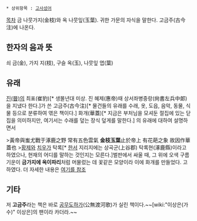 {{{+1 金枝玉葉}}}
 * 상위항목 : [[고사성어]]
[[목차]]
금 나뭇가지(金枝)와 옥 나뭇잎(玉葉). 귀한 가문의 자식을 말한다. 고금주(古今注)에 나온다.

== 한자의 음과 뜻 ==
쇠 금(金), 가지 지(枝), 구슬 옥(玉), 나뭇잎 엽(葉)

== 유래 ==
[[서진#s-1|진(晉)]]의 최표(崔豹)[* 생몰년대 미상. 진 혜제(惠帝)때 상서좌병중랑(尙書左兵中郞)을 지냈다 한다.]가 쓴 고금주(古今注)[* 물건들의 유래를 수래, 옷, 도읍, 음악, 동물, 식물 등으로 분류하여 엮은 책이다.]  화개(華蓋)[* 지금은 부처님을 모셔둔 절집에 있는 닫집을 의미하지만, 여기서는 수래를 덮는 장식 덮게를 말한다.] 의 유래에 대하여 설명하면서

>黃帝與蚩尤戰于涿鹿之野 常有五色雲氣 '''金枝玉葉'''止於帝上 有花葩之象 故因作華蓋也 
>[[황제(중국 신화)|황제]]와 [[치우#s-1|치우]]가 탁록[* [[한서]] 지리지에는 상곡군(上谷郡) 탁록현(涿鹿縣)이라고 하였으나, 현재의 어디를 말하는 것인지는 모른다.]벌판에서 싸울 때, 그 위에 오색 구름 기운이 '''금가지에 옥이파리'''처럼 머물렀는 데 꽃같은 모양이라 이에 화개를 만들었다.
고 하였다. 더 자세한 내용은 [[http://blog.ohmynews.com/atmdig/155902|여기를 참조]]

== 기타 ==
저 '''고금주'''라는 책은 바로 [[공무도하가#s-1|공무도하가]](公無渡河歌)가 실린 책이다.~~[wiki:"이상은(가수)" 이상은]의 팬이라 카더라.~~

